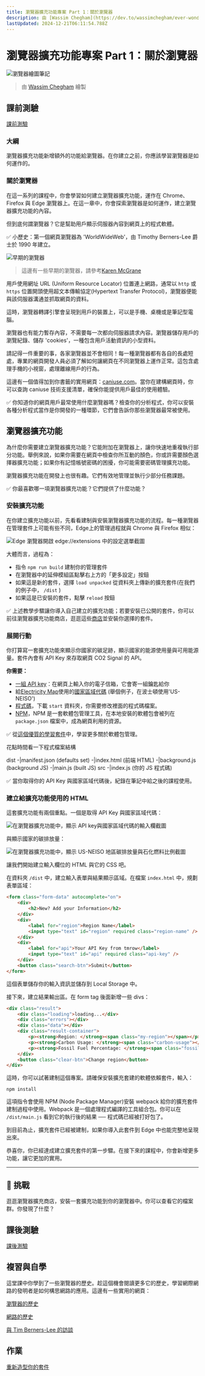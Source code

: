 ```yaml
---
title: 瀏覽器擴充功能專案 Part 1：關於瀏覽器
description: 由 [Wassim Chegham](https://dev.to/wassimchegham/ever-wondered-what-happens-when-you-type-in-a-url-in-an-address-bar-in-a-browser-3dob) 繪製
lastUpdated: 2024-12-21T06:11:54.788Z
---
```


# 瀏覽器擴充功能專案 Part 1：關於瀏覽器

![瀏覽器繪圖筆記](/sketchnotes/browser.jpg)
> 由 [Wassim Chegham](https://dev.to/wassimchegham/ever-wondered-what-happens-when-you-type-in-a-url-in-an-address-bar-in-a-browser-3dob) 繪製

## 課前測驗

[課前測驗](https://ashy-river-0debb7803.1.azurestaticapps.net/quiz/23?loc=zh_tw)

### 大綱

瀏覽器擴充功能新增額外的功能給瀏覽器。在你建立之前，你應該學習瀏覽器是如何運作的。

### 關於瀏覽器

在這一系列的課程中，你會學習如何建立瀏覽器擴充功能，運作在 Chrome、Firefox 與 Edge 瀏覽器上。在這一章中，你會探索瀏覽器是如何運作，建立瀏覽器擴充功能的內容。

但到底何謂瀏覽器？它是幫助用戶顯示伺服器內容到網頁上的程式軟體。

✅ 小歷史：第一個網頁瀏覽器為 'WorldWideWeb'，由 Timothy Berners-Lee 爵士於 1990 年建立。

![早期的瀏覽器](../images/earlybrowsers.jpg)
> 這邊有一些早期的瀏覽器，請參考[Karen McGrane](https://www.slideshare.net/KMcGrane/week-4-ixd-history-personal-computing)

用戶使用網址 URL (Uniform Resource Locator) 位置連上網路，通常以 `http` 或 `https` 位置開頭使用超文本傳輸協定(Hypertext Transfer Protocol)，瀏覽器便能與該伺服器溝通並抓取網頁的資料。

這時，瀏覽器轉譯引擎會呈現到用戶的裝置上，可以是手機、桌機或是筆記型電腦。

瀏覽器也有能力暫存內容，不需要每一次都向伺服器請求內容。瀏覽器儲存用戶的瀏覽紀錄、儲存 'cookies'，一種包含用戶活動資訊的小型資料。

請記得一件重要的事，各家瀏覽器並不會相同！每一種瀏覽器都有各自的長處短處，專業的網頁開發人員必須了解如何讓網頁在不同瀏覽器上運作正常。這包含處理手機的小視窗，處理離線用戶的行為。

這邊有一個值得加到你書籤的實用網頁：[caniuse.com](https://www.caniuse.com)。當你在建構網頁時，你可以查詢 caniuse 技術支援清單，確保你能提供用戶最佳的使用體驗。

✅ 你知道你的網頁用戶最常使用什麼瀏覽器嗎？檢查你的分析程式，你可以安裝各種分析程式當作是你開發的一種環節，它們會告訴你那些瀏覽器最常被使用。

## 瀏覽器擴充功能

為什麼你需要建立瀏覽器擴充功能？它能附加在瀏覽器上，讓你快速地重複執行部分功能。舉例來說，如果你需要在網頁中檢查你所互動的顏色，你或許需要顏色選擇器擴充功能；如果你有記憶帳號密碼的困擾，你可能需要密碼管理擴充功能。

瀏覽器擴充功能在開發上也很有趣。它們有效地管理並執行少部分任務課題。

✅ 你最喜歡哪一項瀏覽器擴充功能？它們提供了什麼功能？

### 安裝擴充功能

在你建立擴充功能以前，先看看建制與安裝瀏覽器擴充功能的流程。每一種瀏覽器在管理套件上可能有些不同，Edge上的管理過程就與 Chrome 與 Firefox 相似：

![Edge 瀏覽器開啟 edge://extensions 中的設定選單截圖](../images/install-on-edge.png)

大體而言，過程為：

- 指令 `npm run build` 建制你的管理套件
- 在瀏覽器中的延伸模組區點擊右上方的「更多設定」按鈕
- 如果這是新的套件，選擇 `load unpacked` 從資料夾上傳新的擴充套件(在我們的例子中， `/dist` ) 
- 如果這是已安裝的套件，點擊 `reload` 按鈕

✅ 上述教學步驟讓你導入自己建立的擴充功能；若要安裝已公開的套件，你可以前往瀏覽器擴充功能商店，逛逛這些[商店](https://microsoftedge.microsoft.com/addons/Microsoft-Edge-Extensions-Home)並安裝你選擇的套件。

### 展開行動

你打算寫一套擴充功能來顯示你國家的碳足跡，顯示國家的能源使用量與可用能源量。套件內會有 API Key 來存取網頁 CO2 Signal 的 API。

**你需要：**

- [一組 API key](https://www.co2signal.com/)：在網頁上輸入你的電子信箱，它會寄一組鑰匙給你
- 給[Electricity Map](https://www.electricitymap.org/map)使用的[國家區域代碼](http://api.electricitymap.org/v3/zones) (舉個例子，在波士頓使用'US-NEISO')
- [程式碼](../../start)，下載 `start` 資料夾，你需要修改裡面的程式碼檔案。
- [NPM](https://www.npmjs.com)，NPM 是一套軟體包管理工具，在本地安裝的軟體包會被列在 `package.json` 檔案中，成為網頁利用的資源。

✅ 從[這個優質的學習套件](https://docs.microsoft.com/learn/modules/create-nodejs-project-dependencies/?WT.mc_id=academic-77807-sagibbon)中，學習更多關於軟體包管理。

花點時間看一下程式檔案結構

dist
    -|manifest.json (defaults set)
    -|index.html (前端 HTML)
    -|background.js (background JS)
    -|main.js (built JS)
src
    -|index.js (你的 JS 程式碼)

✅ 當你取得你的 API Key 與國家區域代碼後，紀錄在筆記中給之後的課程使用。

### 建立給擴充功能使用的 HTML

這套擴充功能有兩個重點。一個是取得 API Key 與國家區域代碼：

![在瀏覽器擴充功能中，顯示 API key與國家區域代碼的輸入欄截圖](../images/1.png)

與顯示國家的碳排放量：

![在瀏覽器擴充功能中，顯示 US-NEISO 地區碳排放量與石化燃料比例截圖](../images/2.png)

讓我們開始建立輸入欄位的 HTML 與它的 CSS 吧。

在資料夾 `/dist` 中，建立輸入表單與結果顯示區域。在檔案 `index.html` 中，規劃表單區域：

```HTML
<form class="form-data" autocomplete="on">
	<div>
		<h2>New? Add your Information</h2>
	</div>
	<div>
		<label for="region">Region Name</label>
		<input type="text" id="region" required class="region-name" />
	</div>
	<div>
		<label for="api">Your API Key from tmrow</label>
		<input type="text" id="api" required class="api-key" />
	</div>
	<button class="search-btn">Submit</button>
</form>	
```
這個表單儲存你的輸入資訊並儲存到 Local Storage 中。

接下來，建立結果輸出區。在 form tag 後面新增一些 divs：

```HTML
<div class="result">
	<div class="loading">loading...</div>
	<div class="errors"></div>
	<div class="data"></div>
	<div class="result-container">
		<p><strong>Region: </strong><span class="my-region"></span></p>
		<p><strong>Carbon Usage: </strong><span class="carbon-usage"></span></p>
		<p><strong>Fossil Fuel Percentage: </strong><span class="fossil-fuel"></span></p>
	</div>
	<button class="clear-btn">Change region</button>
</div>
```
這時，你可以試著建制這個專案。請確保安裝擴充套建的軟體依賴套件，輸入：

```
npm install
```

這項指令會使用 NPM (Node Package Manager)安裝 webpack 給你的擴充套件建制過程中使用。Webpack 是一個處理程式編譯的工具組合包。你可以在 `/dist/main.js` 看到它的執行後的結果 ── 程式碼已經被打好包了。

到目前為止，擴充套件已經被建制，如果你導入此套件到 Edge 中也能完整地呈現出來。

恭喜你，你已經達成建立擴充套件的第一步驟。在接下來的課程中，你會新增更多功能，讓它更加的實用。

---

## 🚀 挑戰

逛逛瀏覽器擴充商店，安裝一套擴充功能到你的瀏覽器中。你可以查看它的檔案群。你發現了什麼？

## 課後測驗

[課後測驗](https://ashy-river-0debb7803.1.azurestaticapps.net/quiz/24?loc=zh_tw)

## 複習與自學

這堂課中你學到了一些瀏覽器的歷史。趁這個機會閱讀更多它的歷史，學習網際網路的發明者是如何構思網路的應用。這邊有一些實用的網頁：

[瀏覽器的歷史](https://www.mozilla.org/firefox/browsers/browser-history/)

[網路的歷史](https://webfoundation.org/about/vision/history-of-the-web/)

[與 Tim Berners-Lee 的訪談](https://www.theguardian.com/technology/2019/mar/12/tim-berners-lee-on-30-years-of-the-web-if-we-dream-a-little-we-can-get-the-web-we-want)

## 作業

[重新造型你的套件](assignment.zh-tw.md)


